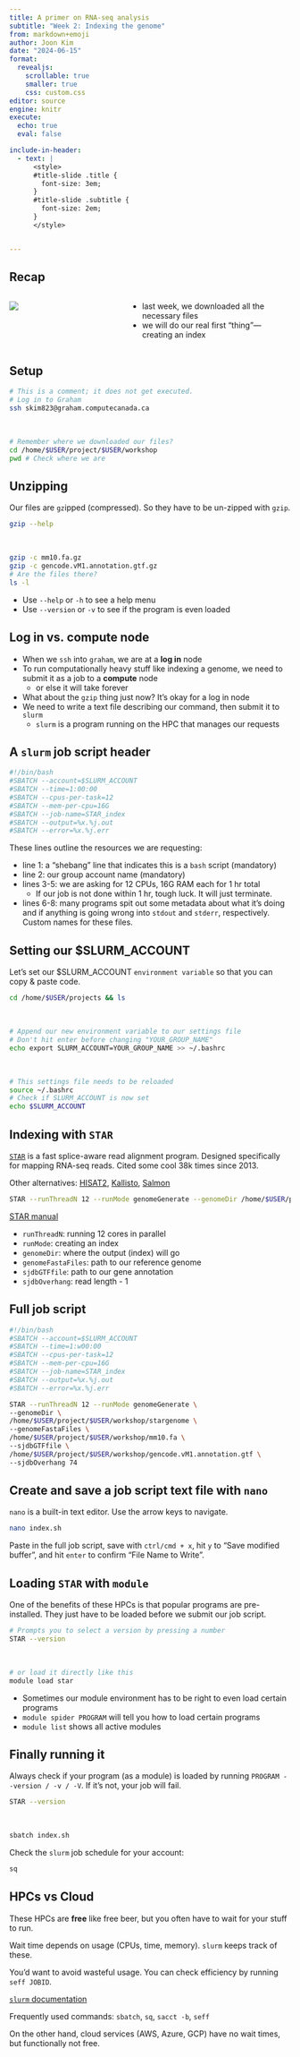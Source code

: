 ---
title: A primer on RNA-seq analysis
subtitle: "Week 2: Indexing the genome"
from: markdown+emoji
author: Joon Kim 
date: "2024-06-15"
format: 
  revealjs:
    scrollable: true
    smaller: true
    css: custom.css
editor: source
engine: knitr
execute:
  echo: true
  eval: false

include-in-header: 
  - text: |
      <style>
      #title-slide .title {
        font-size: 3em;
      }
      #title-slide .subtitle {
        font-size: 2em;
      }
      </style>


---

## Recap

:::: columns
::: {.column width="40%"}
![](mermaid-diagram-2024-06-03-114302.svg)
:::

::: {.column width="60%"}
-  last week, we downloaded all the necessary files  
-  we will do our real first "thing"---creating an index
:::

::::

## Setup

::: {.big-code}

```{bash}
# This is a comment; it does not get executed.
# Log in to Graham
ssh skim823@graham.computecanada.ca
```  
<br>
```{bash}
# Remember where we downloaded our files?
cd /home/$USER/project/$USER/workshop
pwd # Check where we are
```

:::

## Unzipping

Our files are `gz`ipped (compressed). So they have to be un-zipped with `gzip`.  

::: {.big-code}

```{bash}
gzip --help
```
<br>
```{bash}
gzip -c mm10.fa.gz
gzip -c gencode.vM1.annotation.gtf.gz
# Are the files there?
ls -l
```

:::

::: {.callout-tip}

-  Use `--help` or `-h` to see a help menu  
-  Use `--version` or `-v` to see if the program is even loaded

:::

## Log in vs. compute node

-  When we `ssh` into `graham`, we are at a **log in** node  
-  To run computationally heavy stuff like indexing a genome, 
we need to submit it as a job to a **compute** node  
    -  or else it will take forever
-  What about the `gzip` thing just now? It's okay for a log in node 
-  We need to write a text file describing our command, then submit it to `slurm`  
    -  `slurm` is a program running on the HPC that manages our requests

## A `slurm` job script header

::: {.big-code}

```{bash}
#!/bin/bash
#SBATCH --account=$SLURM_ACCOUNT
#SBATCH --time=1:00:00
#SBATCH --cpus-per-task=12
#SBATCH --mem-per-cpu=16G
#SBATCH --job-name=STAR_index
#SBATCH --output=%x.%j.out
#SBATCH --error=%x.%j.err
```

:::

These lines outline the resources we are requesting:  

-   line 1: a "shebang" line that indicates this is a `bash` script (mandatory)  
-   line 2: our group account name (mandatory)  
-   lines 3-5: we are asking for 12 CPUs, 16G RAM each for 1 hr total  
    -   If our job is not done within 1 hr, tough luck. It will just terminate. 
-   lines 6-8: many programs spit out some metadata about what it's doing and if anything is going wrong into `stdout` and `stderr`, respectively. Custom names for these files.

## Setting our $SLURM_ACCOUNT

Let's set our $SLURM_ACCOUNT `environment variable` so that you can copy & paste code.  

::: big-code

```{bash}
cd /home/$USER/projects && ls
```

<br>

```{bash}
# Append our new environment variable to our settings file
# Don't hit enter before changing "YOUR_GROUP_NAME"
echo export SLURM_ACCOUNT=YOUR_GROUP_NAME >> ~/.bashrc
```

<br>

```{bash}
# This settings file needs to be reloaded
source ~/.bashrc
# Check if SLURM_ACCOUNT is now set
echo $SLURM_ACCOUNT
```

:::

## Indexing with `STAR`

[`STAR`](https://www.ncbi.nlm.nih.gov/pmc/articles/PMC3530905/) is a fast splice-aware read alignment program. Designed specifically for mapping RNA-seq reads. Cited some cool 38k times since 2013.  

Other alternatives: [HISAT2](https://www.nature.com/articles/s41587-019-0201-4), [Kallisto](https://www.nature.com/articles/nbt.3519), [Salmon](https://www.ncbi.nlm.nih.gov/pmc/articles/PMC5600148/)

::: big-code

```{bash}
STAR --runThreadN 12 --runMode genomeGenerate --genomeDir /home/$USER/project/$USER/workshop/stargenome --genomeFastaFiles /home/$USER/project/$USER/workshop/mm10.fa  --sjdbGTFfile /home/$USER/project/$USER/workshop/gencode.vM1.annotation.gtf --sjdbOverhang 74
```

:::

[STAR manual](https://physiology.med.cornell.edu/faculty/skrabanek/lab/angsd/lecture_notes/STARmanual.pdf)

-  `runThreadN`: running 12 cores in parallel\
-  `runMode`: creating an index\
-  `genomeDir`: where the output (index) will go\
-  `genomeFastaFiles`: path to our reference genome\
-  `sjdbGTFfile`: path to our gene annotation\
-  `sjdbOverhang`: read length - 1


## Full job script

::: big-code
```{bash}
#!/bin/bash
#SBATCH --account=$SLURM_ACCOUNT
#SBATCH --time=1:w00:00
#SBATCH --cpus-per-task=12
#SBATCH --mem-per-cpu=16G
#SBATCH --job-name=STAR_index
#SBATCH --output=%x.%j.out
#SBATCH --error=%x.%j.err

STAR --runThreadN 12 --runMode genomeGenerate \
--genomeDir \
/home/$USER/project/$USER/workshop/stargenome \
--genomeFastaFiles \
/home/$USER/project/$USER/workshop/mm10.fa \
--sjdbGTFfile \
/home/$USER/project/$USER/workshop/gencode.vM1.annotation.gtf \
--sjdbOverhang 74
```

:::


## Create and save a job script text file with `nano`


`nano` is a built-in text editor. Use the arrow keys to navigate.

::: big-code

```{bash}
nano index.sh
```
:::

Paste in the full job script, save with `ctrl/cmd + x`, hit `y` to "Save modified buffer", and hit `enter` to confirm "File Name to Write".


## Loading `STAR` with `module`

One of the benefits of these HPCs is that popular programs are pre-installed. They just have to be loaded before we submit our job script. 


::: big-code

```{bash}
# Prompts you to select a version by pressing a number
STAR --version
```
<br>
```{bash}
# or load it directly like this
module load star
```

:::

::: callout-tip

-   Sometimes our module environment has to be right to even load certain programs\
-   `module spider PROGRAM` will tell you how to load certain programs\
-   `module list` shows all active modules\
:::

## Finally running it

::: callout-warning

Always check if your program (as a module) is loaded by running `PROGRAM --version / -v / -V`. If it's not, your job will fail.

:::

::: big-code
```{bash}
STAR --version
```
<br>
```{bash}
sbatch index.sh
```

:::

Check the `slurm` job schedule for your account:

::: big-code

```{bash}
sq
```
:::

## HPCs vs Cloud

These HPCs are **free** like free beer, but you often have to wait for your stuff to run.\

Wait time depends on usage (CPUs, time, memory). `slurm` keeps track of these.\

You'd want to avoid wasteful usage. You can check efficiency by running `seff JOBID`.\

[`slurm` documentation](https://slurm.schedmd.com/documentation.html)\

Frequently used commands: `sbatch`, `sq`, `sacct -b`, `seff`\

On the other hand, cloud services (AWS, Azure, GCP) have no wait times, but functionally not free. 